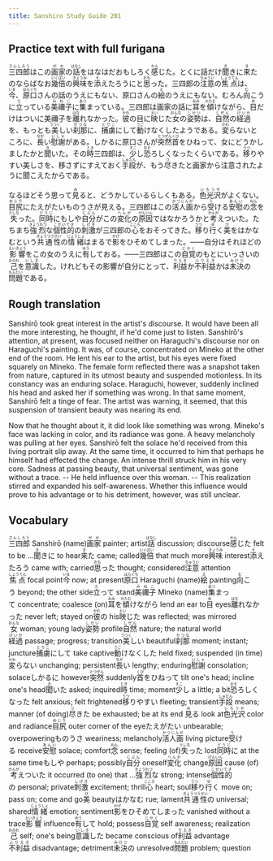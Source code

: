 ```yaml
---
title: Sanshiro Study Guide 201
---
```


## Practice text with full furigana

<p>
<ruby><rb>三四郎</rb><rt>さんしろう</rt></ruby>はこの<ruby><rb>画家</rb><rt>がか</rt></ruby>の<ruby><rb>話</rb><rt>はなし</rt></ruby>をはなはだおもしろく<ruby><rb>感</rb><rt>かん</rt></ruby>じた。とくに話だけ<ruby><rb>聞</rb><rt>き</rt></ruby>きに<ruby><rb>来</rb><rt>き</rt></ruby>たのならばなお<ruby><rb>幾倍</rb><rt>いくばい</rt></ruby>の<ruby><rb>興味</rb><rt>きょうみ</rt></ruby>を<ruby><rb>添</rb><rt>そ</rt></ruby>えたろうにと<ruby><rb>思</rb><rt>おも</rt></ruby>った。三四郎の<ruby><rb>注意</rb><rt>ちゅうい</rt></ruby>の<ruby><rb>焦点</rb><rt>しょうてん</rt></ruby>は、<ruby><rb>今</rb><rt>いま</rt></ruby>、<ruby><rb>原口</rb><rt>はらぐち</rt></ruby>さんの話のうえにもない、原口さんの<ruby><rb>絵</rb><rt>え</rt></ruby>のうえにもない。むろん<ruby><rb>向</rb><rt>む</rt></ruby>こうに<ruby><rb>立</rb><rt>た</rt></ruby>っている<ruby><rb>美禰子</rb><rt>みねこ</rt></ruby>に<ruby><rb>集</rb><rt>あつ</rt></ruby>まっている。三四郎は画家の話に<ruby><rb>耳</rb><rt>みみ</rt></ruby>を<ruby><rb>傾</rb><rt>かたむ</rt></ruby>けながら、<ruby><rb>目</rb><rt>め</rt></ruby>だけはついに美禰子を<ruby><rb>離</rb><rt>はな</rt></ruby>れなかった。<ruby><rb>彼</rb><rt>かれ</rt></ruby>の目に<ruby><rb>映</rb><rt>えい</rt></ruby>じた<ruby><rb>女</rb><rt>おんな</rt></ruby>の<ruby><rb>姿勢</rb><rt>しせい</rt></ruby>は、<ruby><rb>自然</rb><rt>しぜん</rt></ruby>の<ruby><rb>経過</rb><rt>けいか</rt></ruby>を、もっとも<ruby><rb>美</rb><rt>うつく</rt></ruby>しい<ruby><rb>刹那</rb><rt>せつな</rt></ruby>に、<ruby><rb>捕虜</rb><rt>とりこ</rt></ruby>にして<ruby><rb>動</rb><rt>うご</rt></ruby>けなくしたようである。<ruby><rb>変</rb><rt>かわ</rt></ruby>らないところに、<ruby><rb>長</rb><rt>なが</rt></ruby>い<ruby><rb>慰謝</rb><rt>いしゃ</rt></ruby>がある。しかるに原口さんが<ruby><rb>突然</rb><rt>とつぜん</rt></ruby><ruby><rb>首</rb><rt>くび</rt></ruby>をひねって、女にどうかしましたかと<ruby><rb>聞</rb><rt>き</rt></ruby>いた。その<ruby><rb>時</rb><rt>とき</rt></ruby>三四郎は、<ruby><rb>少</rb><rt>すこ</rt></ruby>し<ruby><rb>恐</rb><rt>おそ</rt></ruby>ろしくなったくらいである。<ruby><rb>移</rb><rt>うつ</rt></ruby>りやすい美しさを、移さずにすえておく<ruby><rb>手段</rb><rt>しゅだん</rt></ruby>が、もう<ruby><rb>尽</rb><rt>つ</rt></ruby>きたと画家から注意されたように聞こえたからである。
</p>

<p>
なるほどそう思って<ruby><rb>見</rb><rt>み</rt></ruby>ると、どうかしているらしくもある。<ruby><rb>色光沢</rb><rt>いろつや</rt></ruby>がよくない。<ruby><rb>目尻</rb><rt>めじり</rt></ruby>にたえがたいものうさが見える。三四郎はこの<ruby><rb>活人画</rb><rt>かつじんが</rt></ruby>から<ruby><rb>受</rb><rt>う</rt></ruby>ける<ruby><rb>安慰</rb><rt>あんい</rt></ruby>の<ruby><rb>念</rb><rt>ねん</rt></ruby>を<ruby><rb>失</rb><rt>うしな</rt></ruby>った。<ruby><rb>同時</rb><rt>どうじ</rt></ruby>にもしや<ruby><rb>自分</rb><rt>じぶん</rt></ruby>がこの<ruby><rb>変化</rb><rt>へんか</rt></ruby>の<ruby><rb>原因</rb><rt>げんいん</rt></ruby>ではなかろうかと<ruby><rb>考</rb><rt>かんが</rt></ruby>えついた。たちまち<ruby><rb>強烈</rb><rt>きょうれつ</rt></ruby>な<ruby><rb>個性的</rb><rt>こせいてき</rt></ruby>の<ruby><rb>刺激</rb><rt>しげき</rt></ruby>が三四郎の<ruby><rb>心</rb><rt>こころ</rt></ruby>をおそってきた。<ruby><rb>移</rb><rt>うつ</rt></ruby>り<ruby><rb>行</rb><rt>ゆ</rt></ruby>く<ruby><rb>美</rb><rt>び</rt></ruby>をはかなむという<ruby><rb>共通性</rb><rt>きょうつうせい</rt></ruby>の<ruby><rb>情緒</rb><rt>じょうしょ</rt></ruby>はまるで<ruby><rb>影</rb><rt>かげ</rt></ruby>をひそめてしまった。――自分はそれほどの<ruby><rb>影響</rb><rt>えいきょう</rt></ruby>をこの女のうえに<ruby><rb>有</rb><rt>ゆう</rt></ruby>しておる。――三四郎はこの<ruby><rb>自覚</rb><rt>じかく</rt></ruby>のもとにいっさいの<ruby><rb>己</rb><rt>おのれ</rt></ruby>を<ruby><rb>意識</rb><rt>いしき</rt></ruby>した。けれどもその影響が自分にとって、<ruby><rb>利益</rb><rt>りえき</rt></ruby>か<ruby><rb>不利益</rb><rt>ふりえき</rt></ruby>かは<ruby><rb>未決</rb><rt>みけつ</rt></ruby>の<ruby><rb>問題</rb><rt>もんだい</rt></ruby>である。
</p>


## Rough translation

Sanshirō took great interest in the artist's discourse. It would have been all the more interesting, he thought, if he'd come just to listen. Sanshirō's attention, at present, was focused neither on Haraguchi's discourse nor on Haraguchi's painting. It was, of course, concentrated on Mineko at the other end of the room. He lent his ear to the artist, but his eyes were fixed squarely on Mineko. The female form reflected there was a snapshot taken from nature, captured in its utmost beauty and suspended motionless. In its constancy was an enduring solace. Haraguchi, however, suddenly inclined his head and asked her if something was wrong. In that same moment, Sanshirō felt a tinge of fear. The artist was warning, it seemed, that this suspension of transient beauty was nearing its end.

Now that he thought about it, it did look like something was wrong. Mineko's face was lacking in color, and its radiance was gone. A heavy melancholy was pulling at her eyes. Sanshirō felt the solace he'd received from this living portrait slip away. At the same time, it occurred to him that perhaps he himself had effected the change. An intense thrill struck him in his very core. Sadness at passing beauty, that universal sentiment, was gone without a trace. -- He held influence over this woman. -- This realization stirred and expanded his self-awareness. Whether this influence would prove to his advantage or to his detriment, however, was still unclear.      


## Vocabulary

<p>
<span class="vocabstudy"><ruby><rb>三四郎</rb><rt>さんしろう</rt></ruby>&nbsp;Sanshirō (name)</span><span class="vocabstudy"><ruby><rb>画家</rb><rt>がか</rt></ruby>&nbsp;painter; artist</span><span class="vocabstudy"><ruby><rb>話</rb><rt>はなし</rt></ruby>&nbsp;discussion; discourse</span><span class="vocabstudy"><ruby><rb>感</rb><rt>かん</rt></ruby>じた&nbsp;felt to be ...</span><span class="vocabstudy"><ruby><rb>聞</rb><rt>き</rt></ruby>きに&nbsp;to hear</span><span class="vocabstudy"><ruby><rb>来</rb><rt>き</rt></ruby>た&nbsp;came; called</span><span class="vocabstudy"><ruby><rb>幾倍</rb><rt>いくばい</rt></ruby>&nbsp;that much more</span><span class="vocabstudy"><ruby><rb>興味</rb><rt>きょうみ</rt></ruby>&nbsp;interest</span><span class="vocabstudy"><ruby><rb>添</rb><rt>そ</rt></ruby>えたろう&nbsp;came with; carried</span><span class="vocabstudy"><ruby><rb>思</rb><rt>おも</rt></ruby>った&nbsp;thought; considered</span><span class="vocabstudy"><ruby><rb>注意</rb><rt>ちゅうい</rt></ruby>&nbsp;attention</span><span class="vocabstudy"><ruby><rb>焦点</rb><rt>しょうてん</rt></ruby>&nbsp;focal point</span><span class="vocabstudy"><ruby><rb>今</rb><rt>いま</rt></ruby>&nbsp;now; at present</span><span class="vocabstudy"><ruby><rb>原口</rb><rt>はらぐち</rt></ruby>&nbsp;Haraguchi (name)</span><span class="vocabstudy"><ruby><rb>絵</rb><rt>え</rt></ruby>&nbsp;painting</span><span class="vocabstudy"><ruby><rb>向</rb><rt>む</rt></ruby>こう&nbsp;beyond; the other side</span><span class="vocabstudy"><ruby><rb>立</rb><rt>た</rt></ruby>って&nbsp;stand</span><span class="vocabstudy"><ruby><rb>美禰子</rb><rt>みねこ</rt></ruby>&nbsp;Mineko (name)</span><span class="vocabstudy"><ruby><rb>集</rb><rt>あつ</rt></ruby>まって&nbsp;concentrate; coalesce (on)</span><span class="vocabstudy"><ruby><rb>耳</rb><rt>みみ</rt></ruby>を<ruby><rb>傾</rb><rt>かたむ</rt></ruby>けながら&nbsp;lend an ear to</span><span class="vocabstudy"><ruby><rb>目</rb><rt>め</rt></ruby>&nbsp;eyes</span><span class="vocabstudy"><ruby><rb>離</rb><rt>はな</rt></ruby>れなかった&nbsp;never left; stayed on</span><span class="vocabstudy"><ruby><rb>彼</rb><rt>かれ</rt></ruby>の&nbsp;his</span><span class="vocabstudy"><ruby><rb>映</rb><rt>えい</rt></ruby>じた&nbsp;was reflected; was mirrored</span><span class="vocabstudy"><ruby><rb>女</rb><rt>おんな</rt></ruby>&nbsp;woman; young lady</span><span class="vocabstudy"><ruby><rb>姿勢</rb><rt>しせい</rt></ruby>&nbsp;profile</span><span class="vocabstudy"><ruby><rb>自然</rb><rt>しぜん</rt></ruby>&nbsp;nature; the natural world</span><span class="vocabstudy"><ruby><rb>経過</rb><rt>けいか</rt></ruby>&nbsp;passage; progress; transition</span><span class="vocabstudy"><ruby><rb>美</rb><rt>うつく</rt></ruby>しい&nbsp;beautiful</span><span class="vocabstudy"><ruby><rb>刹那</rb><rt>せつな</rt></ruby>&nbsp;moment; instant; juncture</span><span class="vocabstudy"><ruby><rb>捕虜</rb><rt>とりこ</rt></ruby>にして&nbsp;take captive</span><span class="vocabstudy"><ruby><rb>動</rb><rt>うご</rt></ruby>けなくした&nbsp;held fixed; suspended (in time)</span><span class="vocabstudy"><ruby><rb>変</rb><rt>かわ</rt></ruby>らない&nbsp;unchanging; persistent</span><span class="vocabstudy"><ruby><rb>長</rb><rt>なが</rt></ruby>い&nbsp;lengthy; enduring</span><span class="vocabstudy"><ruby><rb>慰謝</rb><rt>いしゃ</rt></ruby>&nbsp;consolation; solace</span><span class="vocabstudy">しかるに&nbsp;however</span><span class="vocabstudy"><ruby><rb>突然</rb><rt>とつぜん</rt></ruby>&nbsp;suddenly</span><span class="vocabstudy"><ruby><rb>首</rb><rt>くび</rt></ruby>をひねって&nbsp;tilt one's head; incline one's head</span><span class="vocabstudy"><ruby><rb>聞</rb><rt>き</rt></ruby>いた&nbsp;asked; inquired</span><span class="vocabstudy"><ruby><rb>時</rb><rt>とき</rt></ruby>&nbsp;time; moment</span><span class="vocabstudy"><ruby><rb>少</rb><rt>すこ</rt></ruby>し&nbsp;a little; a bit</span><span class="vocabstudy"><ruby><rb>恐</rb><rt>おそ</rt></ruby>ろしくなった&nbsp;felt anxious; felt frightened</span><span class="vocabstudy"><ruby><rb>移</rb><rt>うつ</rt></ruby>りやすい&nbsp;fleeting; transient</span><span class="vocabstudy"><ruby><rb>手段</rb><rt>しゅだん</rt></ruby>&nbsp;means; manner (of doing)</span><span class="vocabstudy"><ruby><rb>尽</rb><rt>つ</rt></ruby>きた&nbsp;be exhausted; be at its end</span>
<span class="vocabstudy"><ruby><rb>見</rb><rt>み</rt></ruby>る&nbsp;look at</span><span class="vocabstudy"><ruby><rb>色光沢</rb><rt>いろつや</rt></ruby>&nbsp;color and radiance</span><span class="vocabstudy"><ruby><rb>目尻</rb><rt>めじり</rt></ruby>&nbsp;outer corner of the eye</span><span class="vocabstudy">たえがたい&nbsp;unbearable; overpowering</span><span class="vocabstudy">ものうさ&nbsp;weariness; melancholy</span><span class="vocabstudy"><ruby><rb>活人画</rb><rt>かつじんが</rt></ruby>&nbsp;living picture</span><span class="vocabstudy"><ruby><rb>受</rb><rt>う</rt></ruby>ける&nbsp;receive</span><span class="vocabstudy"><ruby><rb>安慰</rb><rt>あんい</rt></ruby>&nbsp;solace; comfort</span><span class="vocabstudy"><ruby><rb>念</rb><rt>ねん</rt></ruby>&nbsp;sense; feeling (of)</span><span class="vocabstudy"><ruby><rb>失</rb><rt>うしな</rt></ruby>った&nbsp;lost</span><span class="vocabstudy"><ruby><rb>同時</rb><rt>どうじ</rt></ruby>に&nbsp;at the same time</span><span class="vocabstudy">もしや&nbsp;perhaps; possibly</span><span class="vocabstudy"><ruby><rb>自分</rb><rt>じぶん</rt></ruby>&nbsp;oneself</span><span class="vocabstudy"><ruby><rb>変化</rb><rt>へんか</rt></ruby>&nbsp;change</span><span class="vocabstudy"><ruby><rb>原因</rb><rt>げんいん</rt></ruby>&nbsp;cause (of)</span><span class="vocabstudy"><ruby><rb>考</rb><rt>かんが</rt></ruby>えついた&nbsp;it occurred (to one) that ...</span><span class="vocabstudy"><ruby><rb>強烈</rb><rt>きょうれつ</rt></ruby>な&nbsp;strong; intense</span><span class="vocabstudy"><ruby><rb>個性的</rb><rt>こせいてき</rt></ruby>の&nbsp;personal; private</span><span class="vocabstudy"><ruby><rb>刺激</rb><rt>しげき</rt></ruby>&nbsp;excitement; thrill</span><span class="vocabstudy"><ruby><rb>心</rb><rt>こころ</rt></ruby>&nbsp;heart; soul</span><span class="vocabstudy"><ruby><rb>移</rb><rt>うつ</rt></ruby>り<ruby><rb>行</rb><rt>ゆ</rt></ruby>く&nbsp;move on; pass on; come and go</span><span class="vocabstudy"><ruby><rb>美</rb><rt>び</rt></ruby>&nbsp;beauty</span><span class="vocabstudy">はかなむ&nbsp;rue; lament</span><span class="vocabstudy"><ruby><rb>共通性</rb><rt>きょうつうせい</rt></ruby>の&nbsp;universal; shared</span><span class="vocabstudy"><ruby><rb>情緒</rb><rt>じょうしょ</rt></ruby>&nbsp;emotion; sentiment</span><span class="vocabstudy"><ruby><rb>影</rb><rt>かげ</rt></ruby>をひそめてしまった&nbsp;vanished without a trace</span><span class="vocabstudy"><ruby><rb>影響</rb><rt>えいきょう</rt></ruby>&nbsp;influence</span><span class="vocabstudy"><ruby><rb>有</rb><rt>ゆう</rt></ruby>して&nbsp;hold; possess</span><span class="vocabstudy"><ruby><rb>自覚</rb><rt>じかく</rt></ruby>&nbsp;self awareness; realization</span><span class="vocabstudy"><ruby><rb>己</rb><rt>おのれ</rt></ruby>&nbsp;self; one's being</span><span class="vocabstudy"><ruby><rb>意識</rb><rt>いしき</rt></ruby>した&nbsp;became conscious of</span><span class="vocabstudy"><ruby><rb>利益</rb><rt>りえき</rt></ruby>&nbsp;advantage</span><span class="vocabstudy"><ruby><rb>不利益</rb><rt>ふりえき</rt></ruby>&nbsp;disadvantage; detriment</span><span class="vocabstudy"><ruby><rb>未決</rb><rt>みけつ</rt></ruby>の&nbsp;unresolved</span><span class="vocabstudy"><ruby><rb>問題</rb><rt>もんだい</rt></ruby>&nbsp;problem; question</span>
</p>
